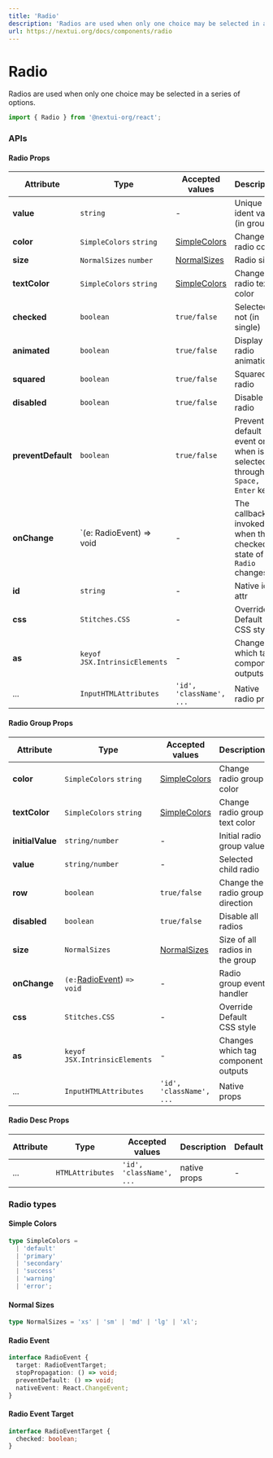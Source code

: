 ```yaml
---
title: 'Radio'
description: 'Radios are used when only one choice may be selected in a series of options.'
url: https://nextui.org/docs/components/radio
---
```


# Radio

Radios are used when only one choice may be selected in a series of options.

```jsx
import { Radio } from '@nextui-org/react';
```

<CarbonAd />

<Spacer y={2} />

<Playground
  title="Default"
  desc="You can change the state with `checked` prop"
  files={radioContent.default_radio}
/>

<Playground
  title="Disabled"
  desc="Unusable and un-clickable `Radio`."
  files={radioContent.disabled}
/>

<Playground
  title="Sizes"
  desc="Change the size of the entire `Radio` including `padding`, `font-size` and `border` with the `size` property."
  files={radioContent.size}
/>

<Playground
  title="Colors"
  overflow="auto"
  desc="You can change the color with `color` prop"
  files={radioContent.color}
/>

<Playground
  title="Text Colors"
  overflow="auto"
  desc="You can change the `Radio` text color with `textColor` prop"
  files={radioContent.textColor}
/>

<Playground
  title="Squared"
  desc="You can change the full style to a squared `Radio` with the `squared` property."
  files={radioContent.squared}
/>

<Playground
  title="Description"
  desc="You can add a description to the `Radio` with `Radio.Description` component"
  files={radioContent.description}
/>

<Playground
  title="Row"
  overflow="auto"
  desc="You can change the `Radio.Group` direction with `row` prop."
  files={radioContent.row}
/>

<Spacer y={3} />

### APIs

<Spacer y={2} />

#### Radio Props

| Attribute          | Type                           | Accepted values                | Description                                                               | Default   |
| ------------------ | ------------------------------ | ------------------------------ | ------------------------------------------------------------------------- | --------- |
| **value**          | `string`                       | -                              | Unique ident value (in group)                                             | -         |
| **color**          | `SimpleColors` `string`        | [SimpleColors](#simple-colors) | Change radio color                                                        | `primary` |
| **size**           | `NormalSizes` `number`         | [NormalSizes](#normal-sizes)   | Radio size                                                                | `medium`  |
| **textColor**      | `SimpleColors` `string`        | [SimpleColors](#simple-colors) | Change radio text color                                                   | `default` |
| **checked**        | `boolean`                      | `true/false`                   | Selected or not (in single)                                               | `false`   |
| **animated**       | `boolean`                      | `true/false`                   | Display radio animations                                                  | `true`    |
| **squared**        | `boolean`                      | `true/false`                   | Squared radio                                                             | `false`   |
| **disabled**       | `boolean`                      | `true/false`                   | Disable radio                                                             | `false`   |
| **preventDefault** | `boolean`                      | `true/false`                   | Prevent default event on when is selected through the `Space, Enter` keys | `true`    |
| **onChange**       | `(e: RadioEvent) => void       | -                              | The callback invoked when the checked state of the `Radio` changes.       | -         |
| **id**             | `string`                       | -                              | Native id attr                                                            | -         |
| **css**            | `Stitches.CSS`                 | -                              | Override Default CSS style                                                | -         |
| **as**             | `keyof JSX.IntrinsicElements`  | -                              | Changes which tag component outputs                                       | `label`   |
| ...                | `InputHTMLAttributes`          | `'id', 'className', ...`       | Native radio props                                                        | -         |

<Spacer y={2} />

#### Radio Group Props

| Attribute        | Type                                       | Accepted values                | Description                            | Default         |
| ---------------- | ------------------------------------------ | ------------------------------ | -------------------------------------- | --------------- |
| **color**        | `SimpleColors` `string`                    | [SimpleColors](#simple-colors) | Change radio group color               | `primary`       |
| **textColor**    | `SimpleColors` `string`                    | [SimpleColors](#simple-colors) | Change radio group text color          | `default`       |
| **initialValue** | `string/number`                            | -                              | Initial radio group value              | -               |
| **value**        | `string/number`                            | -                              | Selected child radio                   | -               |
| **row**          | `boolean`                                  | `true/false`                   | Change the radio group direction       | `false`         |
| **disabled**     | `boolean`                                  | `true/false`                   | Disable all radios                     | `false`         |
| **size**         | `NormalSizes`                              | [NormalSizes](#normal-sizes)   | Size of all radios in the group        | `medium`        |
| **onChange**     | `(e:`[RadioEvent](#radio-event)) `=> void` | -                              | Radio group event handler              | -               |
| **css**          | `Stitches.CSS`                             | -                              | Override Default CSS style             | -               |
| **as**           | `keyof JSX.IntrinsicElements`              | -                              | Changes which tag component outputs    | `div`           |
| ...              | `InputHTMLAttributes`                      | `'id', 'className', ...`       | Native props                           | -               |

<Spacer y={2} />

#### Radio Desc Props

| Attribute | Type             | Accepted values          | Description  | Default |
| --------- | ---------------- | ------------------------ | ------------ | ------- |
| ...       | `HTMLAttributes` | `'id', 'className', ...` | native props | -       |

<Spacer y={2} />

### Radio types

<Spacer y={1} />

#### Simple Colors

```ts
type SimpleColors =
  | 'default'
  | 'primary'
  | 'secondary'
  | 'success'
  | 'warning'
  | 'error';
```

#### Normal Sizes

```ts
type NormalSizes = 'xs' | 'sm' | 'md' | 'lg' | 'xl';
```

#### Radio Event

```ts
interface RadioEvent {
  target: RadioEventTarget;
  stopPropagation: () => void;
  preventDefault: () => void;
  nativeEvent: React.ChangeEvent;
}
```

#### Radio Event Target

```ts
interface RadioEventTarget {
  checked: boolean;
}
```
